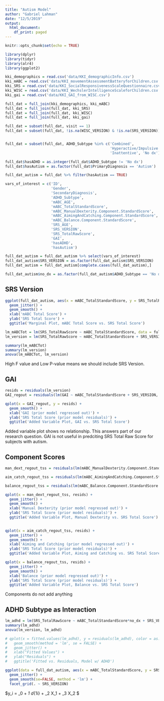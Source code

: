 ```yaml
---
title: "Autism Model"
author: "Gabriel Lahman"
date: "12/5/2019"
output:
  html_document:
    df_print: paged
---
```


```r
knitr::opts_chunk$set(echo = TRUE)
```



```r
library(dplyr)
library(tidyr)
library(alr4)
library(ggplot2)
```


```r
kki_demographics = read.csv('data/KKI_demographicInfo.csv')
kki_mABC = read.csv('data/KKI_movementAssessmentBatteryforChildren.csv')
kki_SRS = read.csv('data/KKI_SocialResponsivenessScaleQuestionnaire.csv')
kki_WISC = read.csv('data/KKI_WechslerIntelligenceScaleforChildren.csv')
kki_gai = read.csv('data/KKI_GAI_from_WISC.csv')

full_dat = full_join(kki_demographics, kki_mABC)
full_dat = full_join(full_dat, kki_SRS)
full_dat = full_join(full_dat, kki_WISC)
full_dat = full_join(full_dat, kki_gai)

full_dat = subset(full_dat, visit == 1)
full_dat = subset(full_dat, !is.na(WISC_VERSION) & !is.na(SRS_VERSION))


full_dat = subset(full_dat, ADHD_Subtype %in% c('Combined', 
                                                'Hyperactive/Impulsive', 
                                                'Inattentive', 'No dx'))

full_dat$hasADHD = as.integer(full_dat$ADHD_Subtype != 'No dx')
full_dat$hasAutism = as.factor(full_dat$PrimaryDiagnosis == 'Autism') 

full_dat_autism = full_dat %>% filter(hasAutism == TRUE)

vars_of_interest = c('ID',
                     'Gender',
                     'SecondaryDiagnosis',
                     'ADHD_Subtype',
                     'mABC_AGE',
                     'mABC_TotalStandardScore',
                     'mABC_ManualDexterity.Component.StandardScore',
                     'mABC_AimingAndCatching.Component.StandardScore',
                     'mABC_Balance.Component.StandardScore',
                     'SRS_AGE',
                     'SRS_VERSION',
                     'SRS_TotalRawScore',
                     'GAI',
                     'hasADHD',
                     'hasAutism')

full_dat_autism = full_dat_autism %>% select(vars_of_interest)
full_dat_autism$SRS_VERSION = as.factor(full_dat_autism$SRS_VERSION)
full_dat_autism = full_dat_autism[complete.cases(full_dat_autism),]

full_dat_autism$no_dx = as.factor(full_dat_autism$ADHD_Subtype == 'No dx')

```

## SRS Version

```r
ggplot(full_dat_autism, aes(x = mABC_TotalStandardScore, y = SRS_TotalRawScore, color = SRS_VERSION)) +
  geom_jitter() + 
  geom_smooth() + 
  xlab('mABC Total Score') +
  ylab('SRS Total Score') +
  ggtitle('Marginal Plot, mABC Total Score vs. SRS Total Score')

lm_mABCTot = lm(SRS_TotalRawScore ~ mABC_TotalStandardScore, data = full_dat_autism)
lm_version = lm(SRS_TotalRawScore ~ mABC_TotalStandardScore + SRS_VERSION, data = full_dat_autism)
```


```r
summary(lm_mABCTot)
summary(lm_version)
anova(lm_mABCTot, lm_version)
```

High F value and Low P-value means we should include SRS Version.


## GAI


```r
resids = residuals(lm_version)
GAI_regout = residuals(lm(GAI ~ mABC_TotalStandardScore + SRS_VERSION, data = full_dat_autism))

qplot(x = GAI_regout, y = resids) + 
  geom_smooth() +
  xlab('GAI (prior model regressed out)') +
  ylab('SRS Total Score (prior model residuals)') +
  ggtitle('Added Variable Plot, GAI vs. SRS Total Score')
```


Added variable plot shows no relationship. This answers part of our research question. GAI is not useful in predciting SRS Total Raw Score for subjects with autism.


## Component Scores

```r
man_dext_regout_tss = residuals(lm(mABC_ManualDexterity.Component.StandardScore ~ mABC_TotalStandardScore + SRS_VERSION, data = full_dat_autism))

aim_catch_regout_tss = residuals(lm(mABC_AimingAndCatching.Component.StandardScore ~ mABC_TotalStandardScore + SRS_VERSION, data = full_dat_autism))

balance_regout_tss = residuals(lm(mABC_Balance.Component.StandardScore ~ mABC_TotalStandardScore + SRS_VERSION, data = full_dat_autism))

qplot(x = man_dext_regout_tss, resids) + 
  geom_jitter() +
  geom_smooth() +
  xlab('Manual Dexterity (prior model regressed out)') +
  ylab('SRS Total Score (prior model residuals)') +
  ggtitle('Added Variable Plot, Manual Dexterity vs. SRS Total Score')
  

qplot(x = aim_catch_regout_tss, resids) + 
  geom_jitter() +
  geom_smooth() +
  xlab('Aiming and Catching (prior model regressed out)') +
  ylab('SRS Total Score (prior model residuals)') +
  ggtitle('Added Variable Plot, Aiming and Catching vs. SRS Total Score')

qplot(x = balance_regout_tss, resids) + 
  geom_jitter() +
  geom_smooth() +
  xlab('Balance (prior model regressed out)') +
  ylab('SRS Total Score (prior model residuals)') +
  ggtitle('Added Variable Plot, Balance vs. SRS Total Score')


```


Components do not add anything

## ADHD Subtype as Interaction

```r
lm_adhd = lm(SRS_TotalRawScore ~ mABC_TotalStandardScore*no_dx + SRS_VERSION, data = full_dat_autism)
summary(lm_adhd)
anova(lm_version, lm_adhd)
```

```r
# qplot(x = fitted.values(lm_adhd), y = residuals(lm_adhd), color = as.factor(full_dat_autism$SRS_VERSION)) +
#   geom_smooth(method = 'lm', se = FALSE) + 
#   geom_jitter() +
#   xlab("Fitted Values") +
#   ylab("Residuals") +
#   ggtitle('Fitted vs. Residuals, Model w/ ADHD')

ggplot(data = full_dat_autism, aes(x = mABC_TotalStandardScore, y = SRS_TotalRawScore, color = ADHD_Subtype)) +
  geom_jitter() + 
  geom_smooth(se=FALSE, method = 'lm') +
  facet_grid(. ~ SRS_VERSION) 
```

$y_i = \beta_0 + \beta_1 d_{1i} + \beta_2 X_1 + \beta_3 X_2 $



